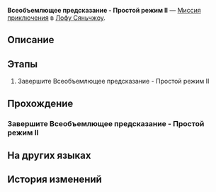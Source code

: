 {{Дополнить|Диалоги.}}
{{Миссия Инфобокс
|id              = 8025223
|Название        = 
|Изображение     = Миссия Освоения Всеобъемлющее предсказание - Простой режим II.png
|Тип             = Миссия приключения
|События         = 
|Глава           = 
|Условия         = 
|Персонажи       = Первопроходец
|СтартЛокация    = Комиссия по предсказаниям
|Мир             = Лофу Сяньчжоу
|Локации         = Комиссия по предсказаниям
|Предыдущая      = 
|Следующая       = 
|Награды         = 
}}
'''Всеобъемлющее предсказание - Простой режим II''' — [[Миссия приключения]] в [[Лофу Сяньчжоу]].

==Описание==
{{Описание|<!--официальное описание из Перекрёстка судеб-->}}

==Этапы==
# Завершите Всеобъемлющее предсказание - Простой режим II

==Прохождение==
{{Дополнить}}


===Завершите Всеобъемлющее предсказание - Простой режим II===
{{Описание миссии|локация=Комиссия по предсказаниям|Завершите Всеобъемлющее предсказание - Простой режим II}}
{{Диалог Начало}}

{{Диалог Конец}}

==На других языках==
{{На других языках
|en   = Mutare Magnus Easy Mode II
|zhs  = 「大衍万象」简单模式II
|zht  = 「大衍萬象」簡單模式II
|ja   = 「大衍万象」難易度・簡単II
|ko   = 「대연만상」 쉬움 모드 II
|es   = Mutare Magnus: modo fácil&nbsp;II
|fr   = Mode facile II de Mutare Magnus
|ru   = Всеобъемлющее предсказание - Простой режим II
|th   = Mutare Magnus โหมดง่าย II
|vi   = "Vạn Tượng Tối Thượng" Chế Độ Dễ II
|de   = Allumfassende Weissagung – Leichter Modus II
|id   = "Mutare Magnus" Mode Gampang II
|pt   = Mutare Magnus - Modo Fácil II
}}

==История изменений==
{{История изменений|2.7}}
